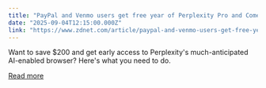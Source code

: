 ```yaml
---
title: "PayPal and Venmo users get free year of Perplexity Pro and Comet AI browser"
date: "2025-09-04T12:15:00.000Z"
link: "https://www.zdnet.com/article/paypal-and-venmo-users-get-free-year-of-perplexity-pro-and-comet-ai-browser/"
---
```


Want to save $200 and get early access to Perplexity's much-anticipated AI-enabled browser? Here's what you need to do.

[Read more](https://www.zdnet.com/article/paypal-and-venmo-users-get-free-year-of-perplexity-pro-and-comet-ai-browser/)
